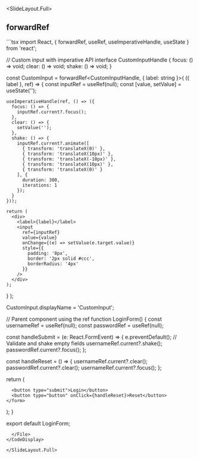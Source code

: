
<SlideLayout.Full>
## forwardRef

<CodeDisplay>
  <File name="ForwardRef.tsx">
```tsx
import React, { forwardRef, useRef, useImperativeHandle, useState } from 'react';

// Custom input with imperative API
interface CustomInputHandle {
  focus: () => void;
  clear: () => void;
  shake: () => void;
}

const CustomInput = forwardRef<CustomInputHandle, { label: string }>(
  ({ label }, ref) => {
    const inputRef = useRef<HTMLInputElement>(null);
    const [value, setValue] = useState('');

    useImperativeHandle(ref, () => ({
      focus: () => {
        inputRef.current?.focus();
      },
      clear: () => {
        setValue('');
      },
      shake: () => {
        inputRef.current?.animate([
          { transform: 'translateX(0)' },
          { transform: 'translateX(10px)' },
          { transform: 'translateX(-10px)' },
          { transform: 'translateX(10px)' },
          { transform: 'translateX(0)' }
        ], {
          duration: 300,
          iterations: 1
        });
      }
    }));

    return (
      <div>
        <label>{label}</label>
        <input
          ref={inputRef}
          value={value}
          onChange={(e) => setValue(e.target.value)}
          style={{ 
            padding: '8px',
            border: '2px solid #ccc',
            borderRadius: '4px'
          }}
        />
      </div>
    );
  }
);

CustomInput.displayName = 'CustomInput';

// Parent component using the ref
function LoginForm() {
  const usernameRef = useRef<CustomInputHandle>(null);
  const passwordRef = useRef<CustomInputHandle>(null);

  const handleSubmit = (e: React.FormEvent) => {
    e.preventDefault();
    // Validate and shake empty fields
    usernameRef.current?.shake();
    passwordRef.current?.focus();
  };

  const handleReset = () => {
    usernameRef.current?.clear();
    passwordRef.current?.clear();
    usernameRef.current?.focus();
  };

  return (
    <form onSubmit={handleSubmit}>
      <CustomInput ref={usernameRef} label="Username" />
      <CustomInput ref={passwordRef} label="Password" />
      
      <button type="submit">Login</button>
      <button type="button" onClick={handleReset}>Reset</button>
    </form>
  );
}

export default LoginForm;
```
  </File>
</CodeDisplay>

</SlideLayout.Full>